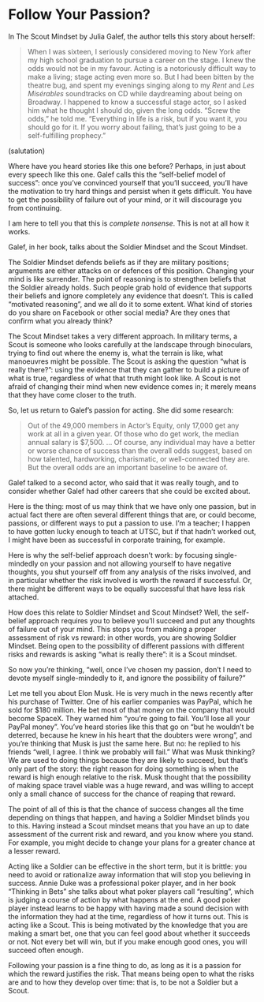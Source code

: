 # Follow Your Passion?

In The Scout Mindset by Julia Galef, the author tells this story about herself:

> When I was sixteen, I seriously considered moving to New York after my high school graduation to pursue a career on the stage. I knew the odds would not be in my favour. Acting is a notoriously difficult way to make a living; stage acting even more so. But I had been bitten by the theatre bug, and spent my evenings singing along to my *Rent* and *Les Misérables* soundtracks on CD while daydreaming about being on Broadway.
> I happened to know a successful stage actor, so I asked him what he thought I should do, given the long odds. "Screw the odds," he told me. "Everything in life is a risk, but if you want it, you should go for it. If you worry about failing, that's just going to be a self-fulfilling prophecy."

(salutation)

Where have you heard stories like this one before? Perhaps, in just about every speech like this one. Galef calls this the "self-belief model of success": once you've convinced yourself that you'll succeed, you'll have the motivation to try hard things and persist when it gets difficult. You have to get the possibility of failure out of your mind, or it will discourage you from continuing.

I am here to tell you that this is *complete nonsense*. This is not at all how it works.

Galef, in her book, talks about the Soldier Mindset and the Scout Mindset. 

The Soldier Mindset defends beliefs as if they are military positions; arguments are either attacks on or defences of this position. Changing your mind is like surrender. The point of reasoning is to strengthen beliefs that the Soldier already holds. Such people grab hold of evidence that supports their beliefs and ignore completely any evidence that doesn't. This is called "motivated reasoning", and we all do it to some extent. What kind of stories do you share on Facebook or other social media? Are they ones that confirm what you already think?

The Scout Mindset takes a very different approach. In military terms, a Scout is someone who looks carefully at the landscape through binoculars, trying to find out where the enemy is, what the terrain is like, what manoeuvres might be possible. The Scout is asking the question "what is really there?":  using the evidence that they can gather to build a picture of what is true, regardless of what that truth might look like. A Scout is not afraid of changing their mind when new evidence comes in; it merely means that they have come closer to the truth.

So, let us return to Galef's passion for acting. She did some research:

> Out of the 49,000 members in Actor's Equity, only 17,000 get any work at all in a given year. Of those who do get work, the median annual salary is $7,500. ... Of course, any individual may have a better or worse chance of success than the overall odds suggest, based on how talented, hardworking, charismatic, or well-connected they are. But the overall odds are an important baseline to be aware of.

Galef talked to a second actor, who said that it was really tough, and to consider whether Galef had other careers that she could be excited about.

Here is the thing: most of us may think that we have only one passion, but in actual fact there are often several different things that are, or could become, passions, or different ways to put a passion to use. I'm a teacher; I happen to have gotten lucky enough to teach at UTSC, but if that hadn't worked out, I might have been as successful in corporate training, for example. 

Here is why the self-belief approach doesn't work: by focusing single-mindedly on your passion and not allowing yourself to have negative thoughts, you shut yourself off from any analysis of the risks involved, and in particular whether the risk involved is worth the reward if successful. Or, there might be different ways to be equally successful that have less risk attached. 

How does this relate to Soldier Mindset and Scout Mindset? Well, the self-belief approach requires you to believe you'll succeed and put any thoughts of failure out of your mind. This stops you from making a proper assessment of risk vs reward: in other words, you are showing Soldier Mindset. Being open to the possibility of different passions with different risks and rewards is asking "what is really there": it is a Scout mindset.

So now you're thinking, "well, once I've chosen my passion, don't I need to devote myself single-mindedly to it, and ignore the possibility of failure?"

Let me tell you about Elon Musk. He is very much in the news recently after his purchase of Twitter. One of his earlier companies was PayPal, which he sold for $180 million. He bet most of that money on the company that would become SpaceX. They warned him "you're going to fail. You'll lose all your PayPal money". You've heard stories like this that go on "but he wouldn't be deterred, because he knew in his heart that the doubters were wrong", and you're thinking that Musk is just the same here. But no: he replied to his friends "well, I agree. I think we probably will fail." What was Musk thinking? We are used to doing things because they are likely to succeed, but that's only part of the story: the right reason for doing something is when the reward is high enough relative to the risk. Musk thought that the possibility of making space travel viable was a huge reward, and was willing to accept only a small chance of success for the chance of reaping that reward.

The point of all of this is that the chance of success changes all the time depending on things that happen, and having a Soldier Mindset blinds you to this. Having instead a Scout mindset means that you have an up to date assessment of the current risk and reward, and you know where you stand. For example, you might decide to change your plans for a greater chance at a lesser reward. 

Acting like a Soldier can be effective in the short term, but it is brittle: you need to avoid or rationalize away information that will stop you believing in success. 
Annie Duke was a professional poker player, and in her book "Thinking in Bets" she talks about what poker players call "resulting", which is judging a course of action by what happens at the end. A good poker player instead learns to be happy with having made a sound decision with the information they had at the time, regardless of how it turns out. 
This is acting like a Scout. This is being motivated by the knowledge that you are making a smart bet, one that you can feel good about whether it succeeds or not. Not every bet will win, but if you make enough good ones, you will succeed often enough. 

Following your passion is a fine thing to do, as long as it is a passion for which the reward justifies the risk. That means being open to what the risks are and to how they develop over time: that is, to be not a Soldier but a Scout.



